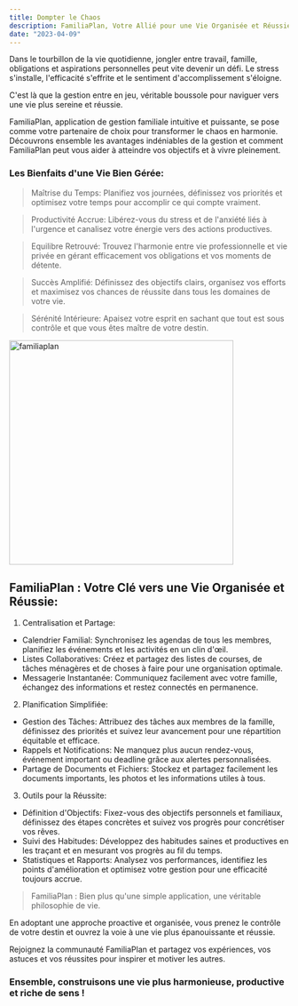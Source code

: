 ```yaml
---
title: Dompter le Chaos
description: FamiliaPlan, Votre Allié pour une Vie Organisée et Réussie.
date: "2023-04-09"
---
```


Dans le tourbillon de la vie quotidienne, jongler entre travail, famille, obligations et aspirations personnelles peut vite devenir un défi. Le stress s'installe, l'efficacité s'effrite et le sentiment d'accomplissement s'éloigne.

C'est là que la gestion entre en jeu, véritable boussole pour naviguer vers une vie plus sereine et réussie.

FamiliaPlan, application de gestion familiale intuitive et puissante, se pose comme votre partenaire de choix pour transformer le chaos en harmonie. Découvrons ensemble les avantages indéniables de la gestion et comment FamiliaPlan peut vous aider à atteindre vos objectifs et à vivre pleinement.

### Les Bienfaits d'une Vie Bien Gérée:

> Maîtrise du Temps: Planifiez vos journées, définissez vos priorités et optimisez votre temps pour accomplir ce qui compte vraiment.

> Productivité Accrue: Libérez-vous du stress et de l'anxiété liés à l'urgence et canalisez votre énergie vers des actions productives.

> Equilibre Retrouvé: Trouvez l'harmonie entre vie professionnelle et vie privée en gérant efficacement vos obligations et vos moments de détente.

> Succès Amplifié: Définissez des objectifs clairs, organisez vos efforts et maximisez vos chances de réussite dans tous les domaines de votre vie.

> Sérénité Intérieure: Apaisez votre esprit en sachant que tout est sous contrôle et que vous êtes maître de votre destin.

<Image
  src="/FamiliaPlan-logo-mobile.png"
  width="404"
  height="404"
  alt="familiaplan"
/>

## FamiliaPlan : Votre Clé vers une Vie Organisée et Réussie:

1. Centralisation et Partage:

- Calendrier Familial: Synchronisez les agendas de tous les membres, planifiez les événements et les activités en un clin d'œil.
- Listes Collaboratives: Créez et partagez des listes de courses, de tâches ménagères et de choses à faire pour une organisation optimale.
- Messagerie Instantanée: Communiquez facilement avec votre famille, échangez des informations et restez connectés en permanence.

2. Planification Simplifiée:

- Gestion des Tâches: Attribuez des tâches aux membres de la famille, définissez des priorités et suivez leur avancement pour une répartition équitable et efficace.
- Rappels et Notifications: Ne manquez plus aucun rendez-vous, événement important ou deadline grâce aux alertes personnalisées.
- Partage de Documents et Fichiers: Stockez et partagez facilement les documents importants, les photos et les informations utiles à tous.

3. Outils pour la Réussite:

- Définition d'Objectifs: Fixez-vous des objectifs personnels et familiaux, définissez des étapes concrètes et suivez vos progrès pour concrétiser vos rêves.
- Suivi des Habitudes: Développez des habitudes saines et productives en les traçant et en mesurant vos progrès au fil du temps.
- Statistiques et Rapports: Analysez vos performances, identifiez les points d'amélioration et optimisez votre gestion pour une efficacité toujours accrue.

> FamiliaPlan : Bien plus qu'une simple application, une véritable philosophie de vie.

En adoptant une approche proactive et organisée, vous prenez le contrôle de votre destin et ouvrez la voie à une vie plus épanouissante et réussie.

Rejoignez la communauté FamiliaPlan et partagez vos expériences, vos astuces et vos réussites pour inspirer et motiver les autres.

### Ensemble, construisons une vie plus harmonieuse, productive et riche de sens !
